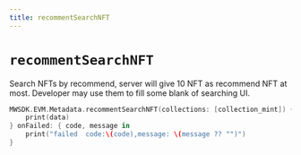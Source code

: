 ```yaml
---
title: recommentSearchNFT
---
```


# `recommentSearchNFT`
Search NFTs by recommend, server will give 10 NFT as recommend NFT at most.
Developer may use them to fill some blank of searching UI.

```Swift
MWSDK.EVM.Metadata.recommentSearchNFT(collections: [collection_mint]) { data in
    print(data)
} onFailed: { code, message in
    print("failed  code:\(code),message: \(message ?? "")")
}
```